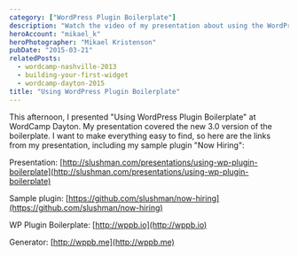 ```yaml
---
category: ["WordPress Plugin Boilerplate"]
description: "Watch the video of my presentation about using the WordPress Plugin Boilerplate, get the slides, and follow along with the code samples."
heroAccount: "mikael_k"
heroPhotographer: "Mikael Kristenson"
pubDate: "2015-03-21"
relatedPosts:
  - wordcamp-nashville-2013
  - building-your-first-widget
  - wordcamp-dayton-2015
title: "Using WordPress Plugin Boilerplate"
---
```


This afternoon, I presented "Using WordPress Plugin Boilerplate" at WordCamp Dayton. My presentation covered the new 3.0 version of the boilerplate. I want to make everything easy to find, so here are the links from my presentation, including my sample plugin "Now Hiring":

Presentation: [http://slushman.com/presentations/using-wp-plugin-boilerplate](http://slushman.com/presentations/using-wp-plugin-boilerplate)

Sample plugin: [https://github.com/slushman/now-hiring](https://github.com/slushman/now-hiring)

WP Plugin Boilerplate: [http://wppb.io](http://wppb.io)

Generator: [http://wppb.me](http://wppb.me)
